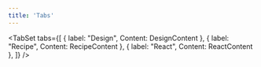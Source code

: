 ```yaml
---
title: 'Tabs'
---
```



<TabSet tabs={[
  { label: "Design", Content: DesignContent },
  { label: "Recipe", Content: RecipeContent },
  { label: "React", Content: ReactContent },
]} />

